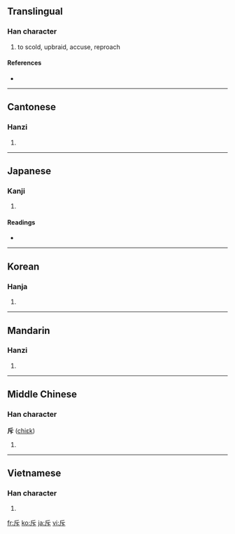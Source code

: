 ==Translingual==

===Han character===
{{Han char|rn=69|rad=斤|as=01|sn=5|four=7223<sub>1</sub>|canj=竹一卜 (HMY)}}

# to scold, upbraid, accuse, reproach

====References====
* {{Han ref|kx=0479.050|dkj=13535|dj=0837.240|hdz=32022.030|uh=65A5|ud=26021|bh=A5B8|bd=42424}}

----

==Cantonese==

===Hanzi===
{{yue-hanzi|jyut=|y=chik1}}

# {{defn|Cantonese}}

----

==Japanese==

===Kanji===
{{ja-kanji|grade=c|rs=斤01}}

# {{defn|Japanese}}

====Readings====
* {{ja-readings|on=[[せき]] (seki)|kun=[[しりぞける]] (shirizokeru)}}

----

==Korean==

===Hanja===
{{ko-hanja|hangeul=척|eumhun=|rv=cheok|mr=ch'ŏk|y=chek}}

# {{defn|Korean}}

----

==Mandarin==

===Hanzi===
{{cmn-hanzi|pin=[[chì]] ([[chi4]])|wg=ch'ih<sup>4</sup>}}

# {{defn|Mandarin}}

----

==Middle Chinese==

===Han character===
'''斥''' ([[chiɛk]])

# {{defn|Middle Chinese}}

----

==Vietnamese==

===Han character===
{{vi-hantu|[[xích]], [[xịch]], [[xệch]], [[sệch]], [[xếch]]}}

# {{defn|Vietnamese}}

[[fr:斥]]
[[ko:斥]]
[[ja:斥]]
[[vi:斥]]